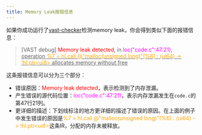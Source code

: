 ```yaml
---
title: Memory Leak报错信息
---
```


如果你成功运行了[vast-checker](/essentials/vast-checker)检测memory leak，你会得到类似下面的报错信息：

> [VAST debug] <font color="red">Memory leak detected</font>, in <font color='fuchsia'>loc("code.c":47:21)</font>, 
<ins>operation <font color='orange'>%7 = hl.call @"malloc(unsigned long)"(%6) : (ui64) -> !hl.ptr\<ui8\></font> allocates memory without free</ins>

这条报错信息可以分为三个部分：
- 错误原因：<font color="red">Memory leak detected</font>，表示检测到了内存泄漏。
- 产生错误的源代码位置：<font color='fuchsia'>loc("code.c":47:21)</font>，表示内存泄漏发生在`code.c`的第47行21列。
- 更详细的描述：下划线标注的地方更详细的描述了错误的原因。在上面的例子中发生错误的原因是<font color='orange'>%7 = hl.call @"malloc(unsigned long)"(%6) : (ui64) -> !hl.ptr\<ui8\></font>这条IR，分配的内存未被释放。
